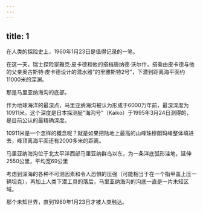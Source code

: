 ```yaml
---
---
---
```

title: 1
---



在人类的探险史上，1960年1月23日是值得记录的一笔。

在这一天，瑞士探险家雅克·皮卡德和他的搭档唐纳德·沃尔什，搭乘由皮卡德与他的父亲奥古斯特·皮卡德设计的潜水器“的里雅斯特2号”，下潜到距离海平面约11000米的深渊。

那是马里亚纳海沟的底部。

作为地球海洋的最深点，马里亚纳海沟被认为形成于6000万年前，最深深度为10911米。这个深度是日本探测艇“海沟号”（Kaiko）于1995年3月24日测得的，是目前公认的最精确深度。

10911米是一个怎样的概念呢？就是如果把陆地上最高的山峰珠穆朗玛峰整体填进去，峰顶离海平面还有2000多米的距离。

马里亚纳海沟位于北太平洋西部马里亚纳群岛以东，为一条洋底弧形洼地，延伸2550公里，平均宽69公里



考虑到深海的各种不可测因素和令人恐惧的压强（可能相当于在一个指甲盖上压一辆坦克），再加上人类下潜工具的落后，马里亚纳海沟的沟底一直是一片未知区域。

那个未知世界，直到1960年1月23日才被人类触达。
